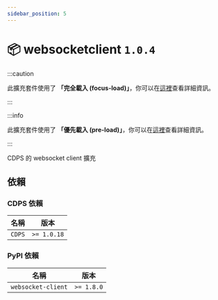 ```yaml
---
sidebar_position: 5
---
```



# 📦 websocketclient `1.0.4`

<PluginMetaBar
  author="yayacat"
  name="websocketclient"
  repository="https://github.com/ExpTechTW/CDPS-websocketclient"
/>

:::caution

此擴充套件使用了 **「完全載入 (focus-load)」**，你可以在[這裡](../miscellaneous/focus-load)查看詳細資訊。

:::

:::info

此擴充套件使用了 **「優先載入 (pre-load)」**，你可以在[這裡](../miscellaneous/pre-load)查看詳細資訊。

:::

CDPS 的 websocket client 擴充

## 依賴

### CDPS 依賴

| 名稱   | 版本        |
| ------ | ----------- |
| `CDPS` | `>= 1.0.18` |

### PyPI 依賴

| 名稱               | 版本       |
| ------------------ | ---------- |
| `websocket-client` | `>= 1.8.0` |
